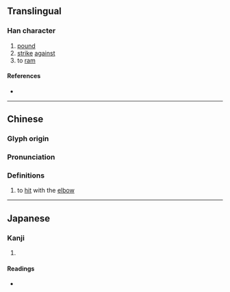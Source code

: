 {{character info}}
==Translingual==

===Han character===
{{Han char|rn=64|rad=手|as=11|sn=14|four=|canj=QQKX|ids=⿰扌舂}}

# [[pound]]
# [[strike]] [[against]]
# to [[ram]]

====References====
* {{Han ref|kx=0449.150|dkj=12565|dj=0800.010|hdz=31941.080|uh=644F|ud=25679}}

----

==Chinese==
{{zh-forms}}

===Glyph origin===
{{Han etym}}

===Pronunciation===
{{zh-pron
|m=chōng,zhé
|c=sung1
|mc=y
|oc=y
|cat=v
}}

===Definitions===
{{zh-hanzi}}

# to [[hit]] with the [[elbow]]

----

==Japanese==

===Kanji===
{{ja-kanji|grade=|rs=手11}}

# {{rfdef|ja|sort=手11}}

====Readings====
* {{ja-readings|on=しょう,しゅ|kun=つく}}